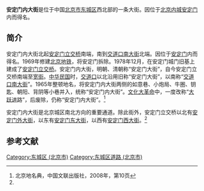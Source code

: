 {{Coord|39.9447729|116.4084248|type:landmark_region:CN-11_source:GoogleMaps|display=title}}
{{Infobox China Road
|路牌类型 = Beijing
|道路方向 = NS
|中文道路名称 = 安定门内大街
|道路名称拼音 = ANDINGMENNEI DAJIE
|图片 = 
|图片说明 = 
|道路属性 = 
|道路总长度 = 
|车速限制 = 
|行车线数量 = 
|所在地区 = [[北京市|北京市]][[东城区_(北京市)|东城区]]
|起点 = [[安定门桥|安定门桥]]（[[安定门|安定门]]）
|终点 = [[交道口|交道口]]
|路段主要建筑 = 
}}

'''安定门内大街'''是位于中国[[北京市|北京市]][[东城区_(北京市)|东城区]]西北部的一条大街。因位于[[北京内城|北京内城]][[安定门|安定门]]内而得名。

==简介==
安定门内大街北起[[安定门桥|安定门立交桥]]南端，南到[[交道口南大街|交道口南大街]]北端。因位于[[安定门|安定门]]内而得名。1969年修建[[北京地铁|北京地铁]]，将安定门拆除。1978年12月，在安定门城门旧基上建成了[[安定门桥|安定门立交桥]]。安定门内大街，明朝、清朝称“安定门大街”，自今安定门立交桥南端至[[宽街|宽街]]。[[中华民国|中华民国]]时，[[交道口|交道口]]以北沿用旧称“安定门大街”，以南称“[[交道口南大街|交道口南大街]]”。1965年整顿地名，将安定门内大街两侧的如意巷、小炮局、牛圏、钥匙、朝阳、背阴等小巷并入，统称“安定门内大街”。[[文化大革命|文化大革命]]中，一度改称“[[大跃进|大跃进]]路”，后废除，仍称“安定门内大街”。<ref name=bjdmd>北京地名典，中国文联出版社，2008年，第10页</ref>

安定门内大街是北京城区南北方向的重要通道。除此街外，安定门立交桥以北有[[安定门外大街|安定门外大街]]，以东有[[安定门东大街|安定门东大街]]，以西有[[安定门西大街|安定门西大街]]。<ref name=bjdmd/>

==参考文献==
{{reflist}}

[[Category:东城区_(北京市)|Category:东城区 (北京市)]]
[[Category:东城区道路_(北京市)|Category:东城区道路 (北京市)]]